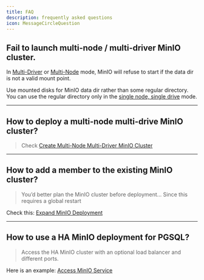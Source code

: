 ```yaml
---
title: FAQ
description: frequently asked questions
icon: MessageCircleQuestion
---
```



## Fail to launch multi-node / multi-driver MinIO cluster.

In [Multi-Driver](/minio/config#single-node-multi-drive) or [Multi-Node](/minio/config#multi-node-multi-drive) mode, MinIO will refuse to start if the data dir is not a valid mount point.

Use mounted disks for MinIO data dir rather than some regular directory. You can use the regular directory only in the [single node, single drive](/minio/config#single-node-single-drive) mode.

------

## How to deploy a multi-node multi-drive MinIO cluster?

> Check [Create Multi-Node Multi-Driver MinIO Cluster](/minio/config#multi-node-multi-drive)

------

## How to add a member to the existing MinIO cluster?

> You’d better plan the MinIO cluster before deployment… Since this requires a global restart

Check this: [Expand MinIO Deployment](https://min.io/minio/linux/operations/install-deploy-manage/expand-minio-deployment.html)

------

## How to use a HA MinIO deployment for PGSQL?

> Access the HA MinIO cluster with an optional load balancer and different ports.

Here is an example: [Access MinIO Service](/minio/usage#access-cluster)

